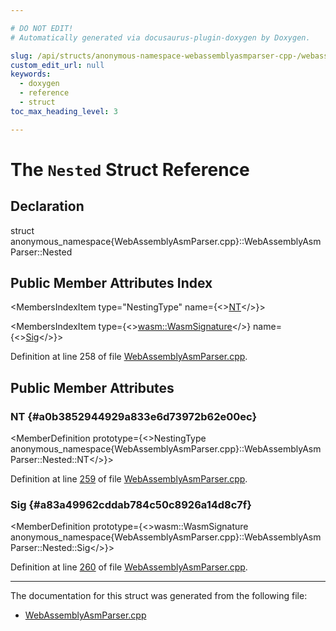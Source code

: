 ```yaml
---

# DO NOT EDIT!
# Automatically generated via docusaurus-plugin-doxygen by Doxygen.

slug: /api/structs/anonymous-namespace-webassemblyasmparser-cpp-/webassemblyasmparser/nested
custom_edit_url: null
keywords:
  - doxygen
  - reference
  - struct
toc_max_heading_level: 3

---
```





# The `Nested` Struct Reference

<DoxygenPage pluginConfig={pluginConfig}>



## Declaration

<CodeBlock>struct anonymous_namespace{WebAssemblyAsmParser.cpp}::WebAssemblyAsmParser::Nested</CodeBlock>

## Public Member Attributes Index

<MembersIndex>

<MembersIndexItem
  type="NestingType"
  name={<><a href="#a0b3852944929a833e6d73972b62e00ec">NT</a></>}>
</MembersIndexItem>

<MembersIndexItem
  type={<><a href="/docs/api/structs/llvm/wasm/wasmsignature">wasm::WasmSignature</a></>}
  name={<><a href="#a83a49962cddab784c50c8926a14d8c7f">Sig</a></>}>
</MembersIndexItem>

</MembersIndex>


Definition at line 258 of file <a href="/docs/api/files/lib/lib/target/lib/target/webassembly/lib/target/webassembly/asmparser/webassemblyasmparser-cpp">WebAssemblyAsmParser.cpp</a>.

<SectionDefinition>

## Public Member Attributes

### NT {#a0b3852944929a833e6d73972b62e00ec}

<MemberDefinition
  prototype={<>NestingType anonymous&#95;namespace&#123;WebAssemblyAsmParser.cpp&#125;::WebAssemblyAsmParser::Nested::NT</>}>

Definition at line <a href="/docs/api/files/lib/lib/target/lib/target/webassembly/lib/target/webassembly/asmparser/webassemblyasmparser-cpp/#l00259">259</a> of file <a href="/docs/api/files/lib/lib/target/lib/target/webassembly/lib/target/webassembly/asmparser/webassemblyasmparser-cpp">WebAssemblyAsmParser.cpp</a>.
</MemberDefinition>

### Sig {#a83a49962cddab784c50c8926a14d8c7f}

<MemberDefinition
  prototype={<>wasm::WasmSignature anonymous&#95;namespace&#123;WebAssemblyAsmParser.cpp&#125;::WebAssemblyAsmParser::Nested::Sig</>}>

Definition at line <a href="/docs/api/files/lib/lib/target/lib/target/webassembly/lib/target/webassembly/asmparser/webassemblyasmparser-cpp/#l00260">260</a> of file <a href="/docs/api/files/lib/lib/target/lib/target/webassembly/lib/target/webassembly/asmparser/webassemblyasmparser-cpp">WebAssemblyAsmParser.cpp</a>.
</MemberDefinition>

</SectionDefinition>

<hr/>

The documentation for this struct was generated from the following file:

<ul>
<li><a href="/docs/api/files/lib/lib/target/lib/target/webassembly/lib/target/webassembly/asmparser/webassemblyasmparser-cpp">WebAssemblyAsmParser.cpp</a></li>
</ul>

</DoxygenPage>
